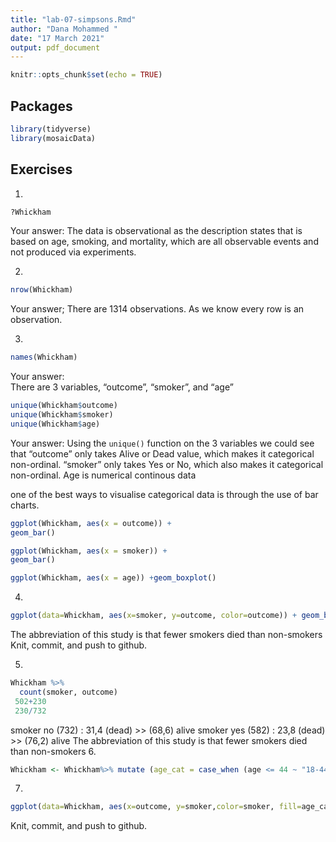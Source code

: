 ```yaml
---
title: "lab-07-simpsons.Rmd"
author: "Dana Mohammed "
date: "17 March 2021"
output: pdf_document
---
```


```r
knitr::opts_chunk$set(echo = TRUE)
```

## Packages

```r
library(tidyverse) 
library(mosaicData)
```


## Exercises


1.  
```r
?Whickham
```
    
Your answer:
The data is observational as the description states that is based on age, smoking, and mortality, which are all observable events and not produced via experiments.

2.  
```r
nrow(Whickham)
```

Your answer;
There are 1314 observations. As we know every row is an observation.

3.  

```r
names(Whickham)
```

Your answer:  
There are 3 variables, "outcome", "smoker", and "age"

```r
unique(Whickham$outcome)
unique(Whickham$smoker)
unique(Whickham$age)
```

Your answer: 
Using the `unique()` function on the 3 variables we could see that "outcome" only takes Alive or Dead value, which makes it categorical non-ordinal. "smoker" only takes Yes or No, which also makes it categorical non-ordinal. Age is numerical continous data

one of the best ways to visualise categorical data is through the use of bar charts.
```r
ggplot(Whickham, aes(x = outcome)) +
geom_bar()
```


```r
ggplot(Whickham, aes(x = smoker)) +
geom_bar()
```

```r
ggplot(Whickham, aes(x = age)) +geom_boxplot()
```


4. 

```r
ggplot(data=Whickham, aes(x=smoker, y=outcome, color=outcome)) + geom_bar(stat="identity")
```
The abbreviation of this study is that fewer smokers died than non-smokers
Knit, commit, and push to github.

5. 

```r
Whickham %>%
  count(smoker, outcome)
 502+230
 230/732
```
smoker no  (732) :   31,4 (dead) >> (68,6) alive
smoker yes (582) :   23,8 (dead) >> (76,2) alive
The abbreviation of this study is that fewer smokers died than non-smokers
6.

```r
Whickham <- Whickham%>% mutate (age_cat = case_when (age <= 44 ~ "18-44", age > 44. & age <= 64 ~ "45-64", age > 64 ~ "65+"))
```

7. 

```r
ggplot(data=Whickham, aes(x=outcome, y=smoker,color=smoker, fill=age_cat)) + geom_bar(stat="identity") +facet_wrap(~age_cat)
```

Knit, commit, and push to github.